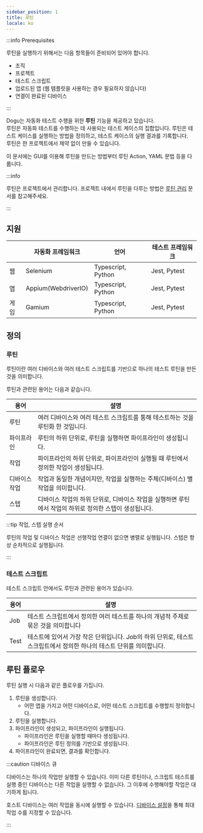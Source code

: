 ```yaml
---
sidebar_position: 1
title: 루틴
locale: ko
---
```


:::info Prerequisites

루틴을 실행하기 위해서는 다음 항목들이 준비되어 있어야 합니다.

- 조직
- 프로젝트
- 테스트 스크립트
- 업로드된 앱 (웹 템플릿을 사용하는 경우 필요하지 않습니다)
- 연결이 완료된 디바이스

:::

Dogu는 자동화 테스트 수행을 위한 **루틴** 기능을 제공하고 있습니다.  
루틴은 자동화 테스트를 수행하는 데 사용되는 테스트 케이스의 집합입니다. 루틴은 테스트 케이스를 실행하는 방법을 정의하고, 테스트 케이스의 실행 결과를 기록합니다.  
루틴은 한 프로젝트에서 제약 없이 만들 수 있습니다.

이 문서에는 GUI를 이용해 루틴을 만드는 방법부터 루틴 Action, YAML 문법 등을 다룹니다.

:::info

루틴은 프로젝트에서 관리합니다. 프로젝트 내에서 루틴을 다루는 방법은 [루틴 관리](/management/project/routine) 문서를 참고해주세요.

:::

## 지원

|      | 자동화 프레임워크   | 언어               | 테스트 프레임워크 |
| ---- | ------------------- | ------------------ | ----------------- |
| 웹   | Selenium            | Typescript, Python | Jest, Pytest      |
| 앱   | Appium(WebdriverIO) | Typescript, Python | Jest, Pytest      |
| 게임 | Gamium              | Typescript, Python | Jest, Pytest      |

## 정의

### 루틴

루틴이란 여러 디바이스와 여러 테스트 스크립트를 기반으로 하나의 테스트 루틴을 만든 것을 의미합니다.

루틴과 관련된 용어는 다음과 같습니다.

| 용어          | 설명                                                                                                   |
| ------------- | ------------------------------------------------------------------------------------------------------ |
| 루틴          | 여러 디바이스와 여러 테스트 스크립트를 통해 테스트하는 것을 루틴화 한 것입니다.                        |
| 파이프라인    | 루틴의 하위 단위로, 루틴을 실행하면 파이프라인이 생성됩니다.                                           |
| 작업          | 파이프라인의 하위 단위로, 파이프라인이 실행될 때 루틴에서 정의한 작업이 생성됩니다.                    |
| 디바이스 작업 | 작업과 동일한 개념이지만, 작업을 실행하는 주체(디바이스) 별 작업을 의미합니다.                         |
| 스텝          | 디바이스 작업의 하위 단위로, 디바이스 작업을 실행하면 루틴에서 작업의 하위로 정의한 스텝이 생성됩니다. |

:::tip 작업, 스텝 실행 순서

루틴의 작업 및 디바이스 작업은 선행작업 연결이 없으면 병렬로 실행됩니다. 스텝은 항상 순차적으로 실행됩니다.

:::

### 테스트 스크립트

테스트 스크립트 안에서도 루틴과 관련된 용어가 있습니다.

| 용어 | 설명                                                                                                                 |
| ---- | -------------------------------------------------------------------------------------------------------------------- |
| Job  | 테스트 스크립트에서 정의한 여러 테스트를 하나의 개념적 주제로 묶은 것을 의미합니다                                   |
| Test | 테스트에 있어서 가장 작은 단위입니다. Job의 하위 단위로, 테스트 스크립트에서 정의한 하나의 테스트 단위를 의미합니다. |

## 루틴 플로우

루틴 실행 시 다음과 같은 플로우를 가집니다.

1. 루틴을 생성합니다.
   - 어떤 앱을 가지고 어떤 디바이스로, 어떤 테스트 스크립트를 수행할지 정의합니다.
2. 루틴을 실행합니다.
3. 파이프라인이 생성되고, 파이프라인이 실행됩니다.
   - 파이프라인은 루틴을 실행할 때마다 생성됩니다.
   - 파이프라인은 루틴 정의를 기반으로 생성됩니다.
4. 파이프라인이 완료되면, 결과를 확인합니다.

:::caution 디바이스 큐

디바이스는 하나의 작업만 실행할 수 있습니다. 이미 다른 루틴이나, 스크립트 테스트를 실행 중인 디바이스는 다른 작업을 실행할 수 없습니다. 그 이후에 수행해야할 작업은 대기하게 됩니다.

호스트 디바이스는 여러 작업을 동시에 실행할 수 있습니다. [디바이스 설정](/management/organization/device-farm/device-management#update-device-settings)을 통해 최대 작업 수를 지정할 수 있습니다.

:::
